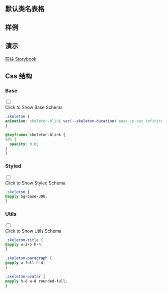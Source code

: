 
## 默认类名表格

<CssTable name="skeleton" />

## 样例

<Demo></Demo>

## 演示

[前往 Storybook](https://story.ui.icebreaker.top/?path=/docs/feedback-skeleton--docs)

## Css 结构


### Base

<div className="collapse">
<input type="checkbox" /> 
<div class="collapse-title px-0">
<span class="btn">Click to Show Base Schema</span>
</div>
<div class="collapse-content"> 

```css
.skeleton {
animation: skeleton-blink var(--skeleton-duration) ease-in-out infinite;
}

@keyframes skeleton-blink {
50% {
  opacity: 0.6;
}
}
```

</div>
</div>

  

### Styled

<div className="collapse">
<input type="checkbox" /> 
<div class="collapse-title px-0">
<span class="btn">Click to Show Styled Schema</span>
</div>
<div class="collapse-content"> 

```css
.skeleton {
@apply bg-base-300;
}
```

</div>
</div>

  

### Utils

<div className="collapse">
<input type="checkbox" /> 
<div class="collapse-title px-0">
<span class="btn">Click to Show Utils Schema</span>
</div>
<div class="collapse-content"> 

```css
.skeleton-title {
@apply w-2/5 h-4;
}

.skeleton-paragraph {
@apply w-full h-4;
}

.skeleton-avatar {
@apply h-8 w-8 rounded-full;
}
```

</div>
</div>